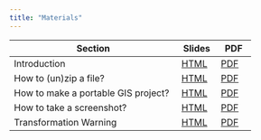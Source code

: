 ```yaml
---
title: "Materials"
---
```


| Section                             | Slides | PDF |
|-------------------------------------|---------|--------|
| Introduction                        | [HTML](./slides/1-intro/index.html) | [PDF](./slides/1-intro/Zehui Yin Introduction.pdf) |
| How to (un)zip a file?              | [HTML](./slides/2-zip-file/index.html) | [PDF](./slides/2-zip-file/How to (un)zip a file.pdf) |
| How to make a portable GIS project? | [HTML](./slides/3-portable-gis/index.html) | [PDF](./slides/3-portable-gis/How to make a portable GIS project.pdf) |
| How to take a screenshot?           | [HTML](./slides/4-screenshot/index.html) | [PDF](./slides/4-screenshot/How to take a screenshot.pdf) |
| Transformation Warning              | [HTML](./slides/5-transform-warning/index.html) | [PDF](./slides/5-transform-warning/Transformation Warning.pdf) |
